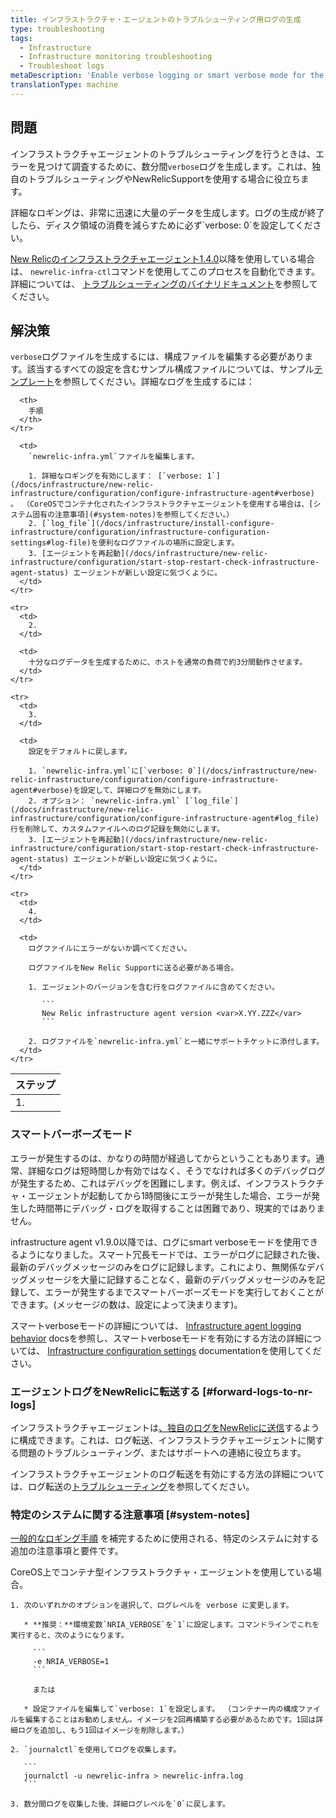 ```yaml
---
title: インフラストラクチャ・エージェントのトラブルシューティング用ログの生成
type: troubleshooting
tags:
  - Infrastructure
  - Infrastructure monitoring troubleshooting
  - Troubleshoot logs
metaDescription: 'Enable verbose logging or smart verbose mode for the New Relic infrastructure agent, then collect about 3 to 5 minutes worth of data to help troubleshoot.'
translationType: machine
---
```


## 問題

インフラストラクチャエージェントのトラブルシューティングを行うときは、エラーを見つけて調査するために、数分間`verbose`ログを生成します。これは、独自のトラブルシューティングやNewRelicSupportを使用する場合に役立ちます。

<Callout variant="important">
  詳細なロギングは、非常に迅速に大量のデータを生成します。ログの生成が終了したら、ディスク領域の消費を減らすために必ず`verbose: 0`を設定してください。
</Callout>

[New Relicのインフラストラクチャエージェント1.4.0](/docs/release-notes/infrastructure-release-notes/infrastructure-agent-release-notes/new-relic-infrastructure-agent-140)以降を使用している場合は、 `newrelic-infra-ctl`コマンドを使用してこのプロセスを自動化できます。詳細については、 [トラブルシューティングのバイナリドキュメント](/docs/infrastructure/install-configure-manage-infrastructure/manage-your-agent/troubleshoot-running-agent)を参照してください。

## 解決策

`verbose`ログファイルを生成するには、構成ファイルを編集する必要があります。該当するすべての設定を含むサンプル構成ファイルについては、サンプル[テンプレート](/docs/infrastructure/new-relic-infrastructure/configuration/infrastructure-config-file-template-newrelic-infrayml)を参照してください。詳細なログを生成するには：

<table>
  <thead>
    <tr>
      <th>
        ステップ
      </th>

      <th>
        手順
      </th>
    </tr>
  </thead>

  <tbody>
    <tr>
      <td>
        1.
      </td>

      <td>
        `newrelic-infra.yml`ファイルを編集します。

        1. 詳細なロギングを有効にします： [`verbose: 1`](/docs/infrastructure/new-relic-infrastructure/configuration/configure-infrastructure-agent#verbose) 。 （CoreOSでコンテナ化されたインフラストラクチャエージェントを使用する場合は、[システム固有の注意事項](#system-notes)を参照してください。）
        2. [`log_file`](/docs/infrastructure/install-configure-infrastructure/configuration/infrastructure-configuration-settings#log-file)を便利なログファイルの場所に設定します。
        3. [エージェントを再起動](/docs/infrastructure/new-relic-infrastructure/configuration/start-stop-restart-check-infrastructure-agent-status) エージェントが新しい設定に気づくように。
      </td>
    </tr>

    <tr>
      <td>
        2.
      </td>

      <td>
        十分なログデータを生成するために、ホストを通常の負荷で約3分間動作させます。
      </td>
    </tr>

    <tr>
      <td>
        3.
      </td>

      <td>
        設定をデフォルトに戻します。

        1. `newrelic-infra.yml`に[`verbose: 0`](/docs/infrastructure/new-relic-infrastructure/configuration/configure-infrastructure-agent#verbose)を設定して、詳細ログを無効にします。
        2. オプション： `newrelic-infra.yml` [`log_file`](/docs/infrastructure/new-relic-infrastructure/configuration/configure-infrastructure-agent#log_file)行を削除して、カスタムファイルへのログ記録を無効にします。
        3. [エージェントを再起動](/docs/infrastructure/new-relic-infrastructure/configuration/start-stop-restart-check-infrastructure-agent-status) エージェントが新しい設定に気づくように。
      </td>
    </tr>

    <tr>
      <td>
        4.
      </td>

      <td>
        ログファイルにエラーがないか調べてください。

        ログファイルをNew Relic Supportに送る必要がある場合。

        1. エージェントのバージョンを含む行をログファイルに含めてください。

           ```
           New Relic infrastructure agent version <var>X.YY.ZZZ</var>
           ```

        2. ログファイルを`newrelic-infra.yml`と一緒にサポートチケットに添付します。
      </td>
    </tr>
  </tbody>
</table>

### スマートバーボーズモード

エラーが発生するのは、かなりの時間が経過してからということもあります。通常、詳細なログは短時間しか有効ではなく、そうでなければ多くのデバッグログが発生するため、これはデバッグを困難にします。例えば、インフラストラクチャ・エージェントが起動してから1時間後にエラーが発生した場合、エラーが発生した時間帯にデバッグ・ログを取得することは困難であり、現実的ではありません。

infrastructure agent v1.9.0以降では、ログにsmart verboseモードを使用できるようになりました。スマート冗長モードでは、エラーがログに記録された後、最新のデバッグメッセージのみをログに記録します。これにより、無関係なデバッグメッセージを大量に記録することなく、最新のデバッグメッセージのみを記録して、エラーが発生するまでスマートバーボーズモードを実行しておくことができます。(メッセージの数は、設定によって決まります)。

スマートverboseモードの詳細については、 [Infrastructure agent logging behavior](/docs/infrastructure/infrastructure-troubleshooting/troubleshoot-logs/infrastructure-agent-logging-behavior#smart-verbose-mode) docsを参照し、スマートverboseモードを有効にする方法の詳細については、 [Infrastructure configuration settings](/docs/infrastructure/install-configure-manage-infrastructure/configuration/infrastructure-configuration-settings#verbose) documentationを使用してください。

### エージェントログをNewRelicに転送する [#forward-logs-to-nr-logs]

インフラストラクチャエージェントは[、独自のログをNewRelicに送信](/docs/logs/new-relic-logs/get-started/introduction-new-relic-logs)するように構成できます。これは、ログ転送、インフラストラクチャエージェントに関する問題のトラブルシューティング、またはサポートへの連絡に役立ちます。

インフラストラクチャエージェントのログ転送を有効にする方法の詳細については、ログ転送の[トラブルシューティング](/docs/logs/enable-new-relic-logs/1-enable-logs/forward-your-logs-using-new-relic-infrastructure#troubleshoot)を参照してください。

### 特定のシステムに関する注意事項 [#system-notes]

[一般的なロギング手順](#verbose) を補完するために使用される、特定のシステムに対する追加の注意事項と要件です。

<CollapserGroup>
  <Collapser
    id="coreos"
    title="CoreOS上のコンテナ型エージェント"
  >
    CoreOS上でコンテナ型インフラストラクチャ・エージェントを使用している場合。

    1. 次のいずれかのオプションを選択して、ログレベルを verbose に変更します。

       * **推奨：**環境変数`NRIA_VERBOSE`を`1`に設定します。コマンドラインでこれを実行すると、次のようになります。

         ```
         -e NRIA_VERBOSE=1
         ```

         または

       * 設定ファイルを編集して`verbose: 1`を設定します。 （コンテナー内の構成ファイルを編集することはお勧めしません。イメージを2回再構築する必要があるためです。1回は詳細ログを追加し、もう1回はイメージを削除します。）

    2. `journalctl`を使用してログを収集します。

       ```
       journalctl -u newrelic-infra > newrelic-infra.log
       ```

    3. 数分間ログを収集した後、詳細ログレベルを`0`に戻します。
  </Collapser>
</CollapserGroup>